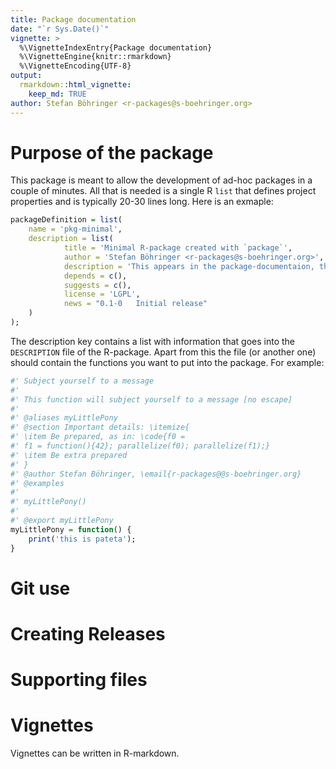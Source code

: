 ```yaml
---
title: Package documentation
date: "`r Sys.Date()`"
vignette: >
  %\VignetteIndexEntry{Package documentation}
  %\VignetteEngine{knitr::rmarkdown}
  %\VignetteEncoding{UTF-8}
output: 
  rmarkdown::html_vignette:
    keep_md: TRUE
author: Stefan Böhringer <r-packages@s-boehringer.org>
---
```


# Purpose of the package

This package is meant to allow the development of ad-hoc packages in a couple of minutes. All that is needed is a single R `list` that defines project properties and is typically 20-30 lines long. Here is an exmaple:

```r
packageDefinition = list(
	name = 'pkg-minimal',
	description = list(
			title = 'Minimal R-package created with `package`',
			author = 'Stefan Böhringer <r-packages@s-boehringer.org>',
			description = 'This appears in the package-documentaion, the markdown of the git-repository and in the package details.',
			depends = c(),
			suggests = c(),
			license = 'LGPL',
			news = "0.1-0   Initial release"
	)
);
```

The description key contains a list with information that goes into the `DESCRIPTION` file of the R-package. Apart from this the file (or another one) should contain the functions you want to put into the package. For example:

```r
#' Subject yourself to a message
#' 
#' This function will subject yourself to a message [no escape]
#' 
#' @aliases myLittlePony
#' @section Important details: \itemize{
#' \item Be prepared, as in: \code{f0 =
#' f1 = function(){42}; parallelize(f0); parallelize(f1);}
#' \item Be extra prepared
#' }
#' @author Stefan Böhringer, \email{r-packages@@s-boehringer.org}
#' @examples
#' 
#' myLittlePony()
#'
#' @export myLittlePony
myLittlePony = function() {
	print('this is pateta');
}
```

# Git use

# Creating Releases

# Supporting files

# Vignettes

Vignettes can be written in R-markdown.

